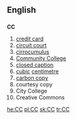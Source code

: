 ==English==
==={{initialism}}===
'''CC'''

# [[credit card]]
# [[circuit court]]
# [[cirrocumulus]]
# [[w:Community college|Community College]]
# [[closed caption]]
# [[cubic]] [[centimetre]]
# [[carbon copy]]
# courtesy copy
# City College
# Creative Commons

[[he:CC]]
[[pl:CC]]
[[sk:CC]]
[[tr:CC]]